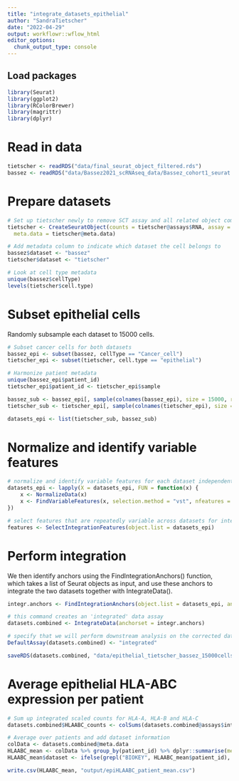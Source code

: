 ```yaml
---
title: "integrate_datasets_epithelial"
author: "SandraTietscher"
date: "2022-04-29"
output: workflowr::wflow_html
editor_options:
  chunk_output_type: console
---
```



## Load packages

```r
library(Seurat)
library(ggplot2)
library(RColorBrewer)
library(magrittr)
library(dplyr)
```

# Read in data

```r
tietscher <- readRDS("data/final_seurat_object_filtered.rds")
bassez <- readRDS("data/Bassez2021_scRNAseq_data/Bassez_cohort1_seurat.rds")
```

# Prepare datasets

```r
# Set up tietscher newly to remove SCT assay and all related object components
tietscher <- CreateSeuratObject(counts = tietscher@assays$RNA, assay = "RNA",
  meta.data = tietscher@meta.data)

# Add metadata column to indicate which dataset the cell belongs to
bassez$dataset <- "bassez"
tietscher$dataset <- "tietscher"

# Look at cell type metadata
unique(bassez$cellType)
levels(tietscher$cell.type)

```

# Subset epithelial cells 

Randomly subsample each dataset to 15000 cells.

```r
# Subset cancer cells for both datasets
bassez_epi <- subset(bassez, cellType == "Cancer_cell")
tietscher_epi <- subset(tietscher, cell.type == "epithelial")

# Harmonize patient metadata
unique(bassez_epi$patient_id)
tietscher_epi$patient_id <- tietscher_epi$sample

bassez_sub <- bassez_epi[, sample(colnames(bassez_epi), size = 15000, replace=F)]
tietscher_sub <- tietscher_epi[, sample(colnames(tietscher_epi), size = 15000, replace=F)]

datasets_epi <- list(tietscher_sub, bassez_sub)
```

# Normalize and identify variable features

```r
# normalize and identify variable features for each dataset independently
datasets_epi <- lapply(X = datasets_epi, FUN = function(x) {
    x <- NormalizeData(x)
    x <- FindVariableFeatures(x, selection.method = "vst", nfeatures = 2000)
})

# select features that are repeatedly variable across datasets for integration
features <- SelectIntegrationFeatures(object.list = datasets_epi)
```

# Perform integration

We then identify anchors using the FindIntegrationAnchors() function, which takes a list of Seurat objects as input, and use these anchors to integrate the two datasets together with IntegrateData().

```r
integr.anchors <- FindIntegrationAnchors(object.list = datasets_epi, anchor.features = features)

# this command creates an 'integrated' data assay
datasets.combined <- IntegrateData(anchorset = integr.anchors)

# specify that we will perform downstream analysis on the corrected data. Note that the original unmodified data still resides in the 'RNA' assay
DefaultAssay(datasets.combined) <- "integrated"

saveRDS(datasets.combined, "data/epithelial_tietscher_bassez_15000cells.rds")
```

# Average epithelial HLA-ABC expression per patient

```r
# Sum up integrated scaled counts for HLA-A, HLA-B and HLA-C
datasets.combined$HLAABC_counts <- colSums(datasets.combined@assays$integrated@data[c("HLA-A", "HLA-B", "HLA-C"),])

# Average over patients and add dataset information
colData <- datasets.combined@meta.data
HLAABC_mean <- colData %>% group_by(patient_id) %>% dplyr::summarise(mean = mean(HLAABC_counts))
HLAABC_mean$dataset <- ifelse(grepl("BIOKEY", HLAABC_mean$patient_id), "bassez", "tietscher")

write.csv(HLAABC_mean, "output/epiHLAABC_patient_mean.csv")
```




